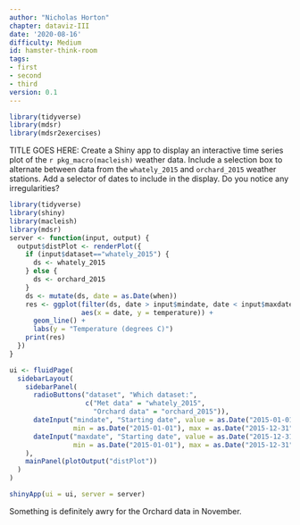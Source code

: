 ```yaml
---
author: "Nicholas Horton"
chapter: dataviz-III
date: '2020-08-16'
difficulty: Medium
id: hamster-think-room
tags:
- first
- second
- third
version: 0.1
---
```


```r
library(tidyverse)
library(mdsr)
library(mdsr2exercises)
```

TITLE GOES HERE:	Create a Shiny app to display an interactive time series plot of the `r pkg_macro(macleish)` weather data. Include a selection box to alternate between data from the `whately_2015` and `orchard_2015` weather stations.
Add a selector of dates to include in the display. Do you notice any irregularities?

 <!--begin-answer-->

```r
library(tidyverse)
library(shiny)
library(macleish)
library(mdsr)
server <- function(input, output) {
  output$distPlot <- renderPlot({
    if (input$dataset=="whately_2015") {
      ds <- whately_2015
    } else {
      ds <- orchard_2015
    }
    ds <- mutate(ds, date = as.Date(when))
    res <- ggplot(filter(ds, date > input$mindate, date < input$maxdate),
                  aes(x = date, y = temperature)) +
      geom_line() +
      labs(y = "Temperature (degrees C)")
    print(res)
  })
}

ui <- fluidPage(
  sidebarLayout(
    sidebarPanel(
      radioButtons("dataset", "Which dataset:",
                   c("Met data" = "whately_2015",
                     "Orchard data" = "orchard_2015")),
      dateInput("mindate", "Starting date", value = as.Date("2015-01-01"),
                min = as.Date("2015-01-01"), max = as.Date("2015-12-31")),
      dateInput("maxdate", "Starting date", value = as.Date("2015-12-31"),
                min = as.Date("2015-01-01"), max = as.Date("2015-12-31"))
    ),
    mainPanel(plotOutput("distPlot"))
  )
)

shinyApp(ui = ui, server = server)
```

Something is definitely awry for the Orchard data in November.
 
<!--end-answer-->
